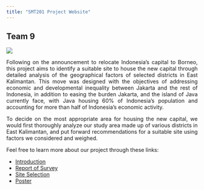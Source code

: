 ```yaml
---
title: "SMT201 Project Website"
---
```

## Team 9
![](img/team.png)

<p style="text-align: justify;">Following on the announcement to relocate Indonesia’s capital to Borneo, this project aims to identify a suitable site to house the new capital through detailed analysis of the geographical factors of selected districts in East Kalimantan. This move was designed with the objectives of addressing economic and developmental inequality between Jakarta and the rest of Indonesia, in addition to easing the burden Jakarta, and the island of Java currently face, with Java housing 60% of Indonesia’s population and accounting for more than half of Indonesia’s economic activity. </p>

<p style="text-align: justify;">
To decide on the most appropriate area for housing the new capital, we would first thoroughly analyze our study area made up of various districts in East Kalimantan, and put forward  recommendations for a suitable site using factors we considered and weighed. </p>


Feel free to learn more about our project through these links:

+ [Introduction](https://www.naturalearthdata.com/downloads/10m-physical-vectors/10m-ocean/)
+ [Report of Survey](https://www.naturalearthdata.com/downloads/10m-physical-vectors/10m-ocean/)
+ [Site Selection](https://www.naturalearthdata.com/downloads/10m-physical-vectors/10m-ocean/)
+ [Poster](https://www.naturalearthdata.com/downloads/10m-physical-vectors/10m-ocean/)